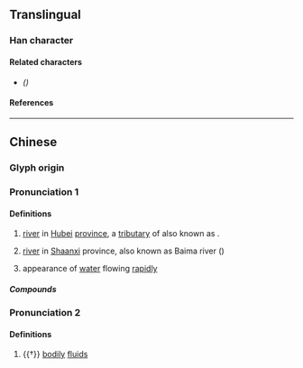 {{also|浕}}
{{character info/new}}
==Translingual==

===Han character===
{{Han char|rn=85|rad=水|as=14|sn=17|four=35117|canj=ELMT|ids=⿰氵盡}}

====Related characters====
* {{l|mul|[[浕]]}} ''({{w|Simplified Chinese}})''

====References====
{{Han ref|kx=0655.310|dkj=18492|dj=1066.050|hdz=31774.030|uh=6FDC}}

----

==Chinese==
{{zh-forms|s=浕}}
{{zh-wp|zh:沙河 (漢水)}}

===Glyph origin===
{{Han etym}}

===Pronunciation 1===
{{zh-pron
|m=jìn
|c=zeon6
|mc=2+3+4
|oc=2+3+4
|ma=
|cat=pn,a
}}

====Definitions====
{{zh-hanzi}}

# {{zh-div|水}} [[river]] in [[Hubei]] [[province]], a [[tributary]] of {{w|Han River (Hubei)|Han River}} also known as {{zh-l|沙河}}. <!-- Refer 《通用規范漢字字典》 -->
# {{zh-div|水}} [[river]] in [[Shaanxi]] province, also known as Baima river ({{zh-l|白馬河}}) <!-- Refer 《通用規范漢字字典》 -->
# {{lb|zh|archaic}} appearance of [[water]] flowing [[rapidly]] {{zh-also|濜溳}}

=====Compounds=====
{{zh-der|泥濜|濜溳}}

===Pronunciation 2===
{{zh-pron
|m=jīn
|c=
|mc=1
|oc=1
|cat=n
}}

====Definitions====
{{zh-hanzi}}

# {{†}} [[bodily#Noun|bodily]] [[fluid]]s {{zh-also|津液}}
